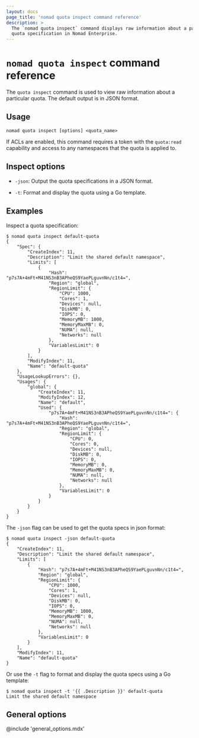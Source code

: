 ```yaml
---
layout: docs
page_title: 'nomad quota inspect command reference'
description: >
  The `nomad quota inspect` command displays raw information about a particular
  quota specification in Nomad Enterprise.
---
```


# `nomad quota inspect` command reference

The `quota inspect` command is used to view raw information about a particular
quota. The default output is in JSON format.

<EnterpriseAlert product="nomad"/>

## Usage

```plaintext
nomad quota inspect [options] <quota_name>
```

If ACLs are enabled, this command requires a token with the `quota:read`
capability and access to any namespaces that the quota is applied to.

## Inspect options

- `-json`: Output the quota specifications in a JSON format.

- `-t`: Format and display the quota using a Go template.

## Examples

Inspect a quota specification:

```shell-session
$ nomad quota inspect default-quota
{
    "Spec": {
        "CreateIndex": 11,
        "Description": "Limit the shared default namespace",
        "Limits": [
            {
                "Hash": "p7s7A+4mFt+M41NS3nB3APheQS9YaePLguvnNn/c1t4=",
                "Region": "global",
                "RegionLimit": {
                    "CPU": 1000,
                    "Cores": 1,
                    "Devices": null,
                    "DiskMB": 0,
                    "IOPS": 0,
                    "MemoryMB": 1000,
                    "MemoryMaxMB": 0,
                    "NUMA": null,
                    "Networks": null
                },
                "VariablesLimit": 0
            }
        ],
        "ModifyIndex": 11,
        "Name": "default-quota"
    },
    "UsageLookupErrors": {},
    "Usages": {
        "global": {
            "CreateIndex": 11,
            "ModifyIndex": 12,
            "Name": "default",
            "Used": {
                "p7s7A+4mFt+M41NS3nB3APheQS9YaePLguvnNn/c1t4=": {
                    "Hash": "p7s7A+4mFt+M41NS3nB3APheQS9YaePLguvnNn/c1t4=",
                    "Region": "global",
                    "RegionLimit": {
                        "CPU": 0,
                        "Cores": 0,
                        "Devices": null,
                        "DiskMB": 0,
                        "IOPS": 0,
                        "MemoryMB": 0,
                        "MemoryMaxMB": 0,
                        "NUMA": null,
                        "Networks": null
                    },
                    "VariablesLimit": 0
                }
            }
        }
    }
}
```

The `-json` flag can be used to get the quota specs in json format:
```shell-session
$ nomad quota inspect -json default-quota
{
    "CreateIndex": 11,
    "Description": "Limit the shared default namespace",
    "Limits": [
        {
            "Hash": "p7s7A+4mFt+M41NS3nB3APheQS9YaePLguvnNn/c1t4=",
            "Region": "global",
            "RegionLimit": {
                "CPU": 1000,
                "Cores": 1,
                "Devices": null,
                "DiskMB": 0,
                "IOPS": 0,
                "MemoryMB": 1000,
                "MemoryMaxMB": 0,
                "NUMA": null,
                "Networks": null
            },
            "VariablesLimit": 0
        }
    ],
    "ModifyIndex": 11,
    "Name": "default-quota"
}
```

Or use the `-t` flag to format and display the quota specs using a Go template:
```shell-session
$ nomad quota inspect -t '{{ .Description }}' default-quota
Limit the shared default namespace
```

## General options

@include 'general_options.mdx'
